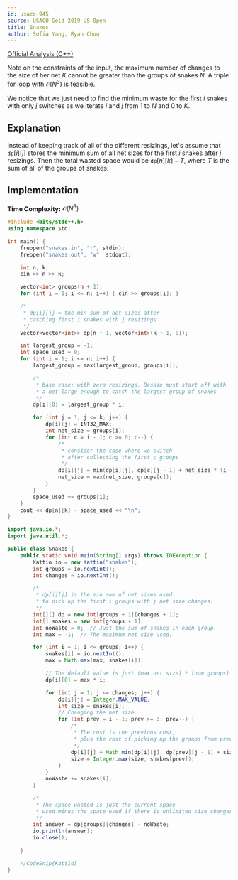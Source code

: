 ```yaml
---
id: usaco-945
source: USACO Gold 2019 US Open
title: Snakes
author: Sofia Yang, Ryan Chou
---
```


[Official Analysis (C++)](http://www.usaco.org/current/data/sol_snakes_gold_open19.html)

<Spoiler title="Hint 1">

Note on the constraints of the input, the maximum number of changes to the size of her net $K$ cannot be greater than the groups of snakes $N$. A triple for loop with $\mathcal{O}(N^3)$ is feasible.

</Spoiler>

<Spoiler title="Hint 2">

We notice that we just need to find the minimum waste for the first $i$ snakes with only $j$ switches as we iterate $i$ and $j$ from $1$ to $N$ and $0$ to $K$.

</Spoiler>

<Spoiler title="Solution">

## Explanation

Instead of keeping track of all of the different resizings, let's assume that $\texttt{dp}[i][j]$ stores the minimum sum of all net sizes for the first $i$ snakes after $j$ resizings. Then the total wasted space would be $\texttt{dp}[n][k] - T$, where $T$ is the sum of all of the groups of snakes.

## Implementation

**Time Complexity:** $\mathcal{O}(N^3)$

<LanguageSection>
<CPPSection>

```cpp
#include <bits/stdc++.h>
using namespace std;

int main() {
	freopen("snakes.in", "r", stdin);
	freopen("snakes.out", "w", stdout);

	int n, k;
	cin >> n >> k;

	vector<int> groups(n + 1);
	for (int i = 1; i <= n; i++) { cin >> groups[i]; }

	/*
	 * dp[i][j] = the min sum of net sizes after
	 * catching first i snakes with j resizings
	 */
	vector<vector<int>> dp(n + 1, vector<int>(k + 1, 0));

	int largest_group = -1;
	int space_used = 0;
	for (int i = 1; i <= n; i++) {
		largest_group = max(largest_group, groups[i]);

		/*
		 * base case: with zero resizings, Bessie must start off with
		 * a net large enough to catch the largest group of snakes
		 */
		dp[i][0] = largest_group * i;

		for (int j = 1; j <= k; j++) {
			dp[i][j] = INT32_MAX;
			int net_size = groups[i];
			for (int c = i - 1; c >= 0; c--) {
				/*
				 * consider the case where we switch
				 * after collecting the first c groups
				 */
				dp[i][j] = min(dp[i][j], dp[c][j - 1] + net_size * (i - c));
				net_size = max(net_size, groups[c]);
			}
		}
		space_used += groups[i];
	}
	cout << dp[n][k] - space_used << "\n";
}
```
</CPPSection>
<JavaSection>

```java
import java.io.*;
import java.util.*;

public class Snakes {
	public static void main(String[] args) throws IOException {
		Kattio io = new Kattio("snakes");
		int groups = io.nextInt();
		int changes = io.nextInt();

		/*
		 * dp[i][j] is the min sum of net sizes used
		 * to pick up the first i groups with j net size changes.
		 */
		int[][] dp = new int[groups + 1][changes + 1];
		int[] snakes = new int[groups + 1];
		int noWaste = 0;  // Just the sum of snakes in each group.
		int max = -1;  // The maximum net size used.

		for (int i = 1; i <= groups; i++) {
			snakes[i] = io.nextInt();
			max = Math.max(max, snakes[i]);

			// The default value is just (max net size) * (num groups).
			dp[i][0] = max * i;

			for (int j = 1; j <= changes; j++) {
				dp[i][j] = Integer.MAX_VALUE;
				int size = snakes[i];
				// Changing the net size.
				for (int prev = i - 1; prev >= 0; prev--) {
					/*
					 * The cost is the previous cost,
					 * plus the cost of picking up the groups from prev to i.
					 */
					dp[i][j] = Math.min(dp[i][j], dp[prev][j - 1] + size * (i - prev));
					size = Integer.max(size, snakes[prev]);
				}
			}
			noWaste += snakes[i];
		}

		/*
		 * The space wasted is just the current space
		 * used minus the space used if there is unlimited size changes.
		 */
		int answer = dp[groups][changes] - noWaste;
		io.println(answer);
		io.close();

	}

	//CodeSnip{Kattio}
}
```
</JavaSection>
</LanguageSection>

</Spoiler>
